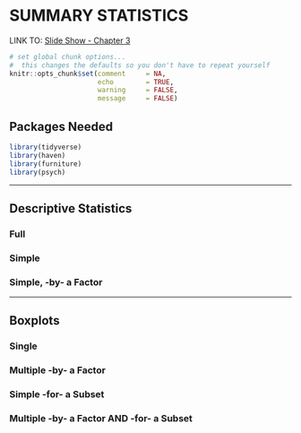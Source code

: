 # SUMMARY STATISTICS

LINK TO: [Slide Show - Chapter 3](http://tysonbarrett.com/EDUC-6600/Slides/01_Ch3_CenterSpread.html#1)

```r
# set global chunk options...  
#  this changes the defaults so you don't have to repeat yourself
knitr::opts_chunk$set(comment     = NA,
                      echo        = TRUE, 
                      warning     = FALSE, 
                      message     = FALSE)
```

## Packages Needed {-}

```r
library(tidyverse)
library(haven)
library(furniture)
library(psych)
```


---------------------------------------

## Descriptive Statistics 


### Full




### Simple





### Simple, -by- a Factor




---------------------------------------

## Boxplots

### Single

### Multiple -by- a Factor

### Simple -for- a Subset

### Multiple -by- a Factor AND -for- a Subset


